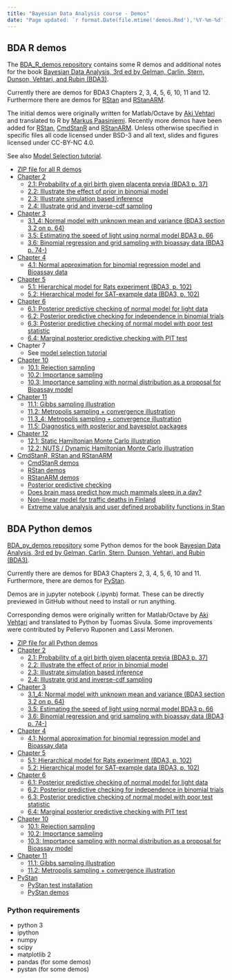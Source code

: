 ```yaml
---
title: "Bayesian Data Analysis course - Demos"
date: "Page updated: `r format.Date(file.mtime('demos.Rmd'),'%Y-%m-%d')`"
---
```


## BDA R demos

The [BDA_R_demos repository](https://github.com/avehtari/BDA_R_demos) contains some R demos and additional notes for the book [Bayesian Data
Analysis, 3rd ed by Gelman, Carlin, Stern, Dunson, Vehtari, and Rubin (BDA3)](http://www.stat.columbia.edu/~gelman/book/).

Currently there are demos for BDA3 Chapters 2, 3, 4, 5, 6, 10, 11 and 12.
Furthermore there are demos for
[RStan](https://github.com/stan-dev/rstan) and
[RStanARM](https://github.com/stan-dev/rstanarm).

The initial demos were originally written for Matlab/Octave by [Aki
Vehtari](http://users.aalto.fi/~ave/) and translated to R by [Markus
Paasiniemi](https://github.com/paasim). Recently more demos have been
added for [RStan](http://avehtari.github.io/BDA_R_demos/demos_rstan/rstan_demo.html),
[CmdStanR](http://avehtari.github.io/BDA_R_demos/demos_rstan/cmdstanr_demo.html)
and [RStanARM](http://avehtari.github.io/BDA_R_demos/demos_rstan/rstanarm_demo.html).
Unless otherwise specified in specific files all code licensed
under BSD-3 and all text, slides and figures licensed under CC-BY-NC 4.0.

See also [Model Selection tutorial](https://avehtari.github.io/modelselection/).

- [ZIP file for all R demos](https://codeload.github.com/avehtari/BDA_R_demos/zip/master)
- [Chapter 2](https://avehtari.github.io/BDA_R_demos/demos_ch2/)
    - [2.1: Probability of a girl birth given placenta previa (BDA3 p. 37)](https://avehtari.github.io/BDA_R_demos/demos_ch2/demo2_1.html)
    - [2.2: Illustrate the effect of prior in binomial model](https://avehtari.github.io/BDA_R_demos/demos_ch2/demo2_2.html)
    - [2.3: Illustrate simulation based inference](https://avehtari.github.io/BDA_R_demos/demos_ch2/demo2_3.html)
    - [2.4: Illustrate grid and inverse-cdf sampling](https://avehtari.github.io/BDA_R_demos/demos_ch2/demo2_4.html)
- [Chapter 3](https://avehtari.github.io/BDA_R_demos/demos_ch3)
    - [3.1_4: Normal model with unknown mean and variance (BDA3 section 3.2 on p. 64)](https://avehtari.github.io/BDA_R_demos/demos_ch3/demo3_1_4.html)
    - [3.5: Estimating the speed of light using normal model BDA3 p. 66](https://avehtari.github.io/BDA_R_demos/demos_ch3/demo3_5.html)
    - [3.6: Binomial regression and grid sampling with bioassay data (BDA3 p. 74-)](https://avehtari.github.io/BDA_R_demos/demos_ch3/demo3_6.html)
- [Chapter 4](https://avehtari.github.io/BDA_R_demos/demos_ch4)
    - [4.1: Normal approximation for binomial regression model and Bioassay data](https://avehtari.github.io/BDA_R_demos/demos_ch4/demo4_1.html)
- [Chapter 5](https://avehtari.github.io/BDA_R_demos/demos_ch5)
    - [5.1: Hierarchical model for Rats experiment (BDA3, p. 102)](https://avehtari.github.io/BDA_R_demos/demos_ch5/demo5_1.html)
    - [5.2: Hierarchical model for SAT-example data (BDA3, p. 102)](https://avehtari.github.io/BDA_R_demos/demos_ch5/demo5_2.html)
- [Chapter 6](https://avehtari.github.io/BDA_R_demos/demos_ch6)
    - [6.1: Posterior predictive checking of normal model for light data](https://avehtari.github.io/BDA_R_demos/demos_ch6/demo6_1.html)
    - [6.2: Posterior predictive checking for independence in binomial trials](https://avehtari.github.io/BDA_R_demos/demos_ch6/demo6_2.html)
    - [6.3: Posterior predictive checking of normal model with poor test statistic](https://avehtari.github.io/BDA_R_demos/demos_ch6/demo6_3.html)
    - [6.4: Marginal posterior predictive checking with PIT test](https://avehtari.github.io/BDA_R_demos/demos_ch6/demo6_4.html)
- Chapter 7
    - See [model selection tutorial](https://github.com/avehtari/modelselection_tutorial)
- [Chapter 10](https://avehtari.github.io/BDA_R_demos/demos_ch10)
    - [10.1: Rejection sampling](https://avehtari.github.io/BDA_R_demos/demos_ch10/demo10_1.html)
    - [10.2: Importance sampling](https://avehtari.github.io/BDA_R_demos/demos_ch10/demo10_2.html)
    - [10.3: Importance sampling with normal distribution as a proposal for Bioassay model](https://avehtari.github.io/BDA_R_demos/demos_ch10/demo10_3.html)
- [Chapter 11](https://avehtari.github.io/BDA_R_demos/demos_ch11)
    - [11.1: Gibbs sampling illustration](https://avehtari.github.io/BDA_R_demos/demos_ch11/demo11_1.html)
    - [11.2: Metropolis sampling + convergence illustration](https://avehtari.github.io/BDA_R_demos/demos_ch11/demo11_2.html)
    - [11.3_4: Metropolis sampling + convergence illustration](https://avehtari.github.io/BDA_R_demos/demos_ch11/demo11_3_4.html)
    - [11.5: Diagnostics with posterior and bayesplot packages](https://avehtari.github.io/BDA_R_demos/demos_ch11/demo11_5.html)
- [Chapter 12](https://avehtari.github.io/BDA_R_demos/demos_ch12)
    - [12.1: Static Hamiltonian Monte Carlo illustration](https://avehtari.github.io/BDA_R_demos/demos_ch12/demo12_1.html)
    - [12.2: NUTS / Dynamic Hamiltonian Monte Carlo illustration](https://avehtari.github.io/BDA_R_demos/demos_ch12/demo12_2.html)
- [CmdStanR, RStan and RStanARM](https://avehtari.github.io/BDA_R_demos/demos_rstan)
    - [CmdStanR demos](http://avehtari.github.io/BDA_R_demos/demos_rstan/cmdstanr_demo.html)
    - [RStan demos](http://avehtari.github.io/BDA_R_demos/demos_rstan/rstan_demo.html)
    - [RStanARM demos](http://avehtari.github.io/BDA_R_demos/demos_rstan/rstanarm_demo.html)
    - [Posterior predictive checking](http://avehtari.github.io/BDA_R_demos/demos_rstan/ppc/poisson-ppc.html)
    - [Does brain mass predict how much mammals sleep in a day?](http://avehtari.github.io/BDA_R_demos/demos_rstan/sleep.html)
    - [Non-linear model for traffic deaths in Finland](http://avehtari.github.io/BDA_R_demos/demos_rstan/trafficdeaths.html)
    - [Extreme value analysis and user defined probability functions in Stan](http://mc-stan.org/users/documentation/case-studies/gpareto_functions.html)

## BDA Python demos

[BDA_py_demos repository](https://github.com/avehtari/BDA_py_demos) some Python demos for the book [Bayesian Data
Analysis, 3rd ed by Gelman, Carlin, Stern, Dunson, Vehtari, and Rubin (BDA3)](http://www.stat.columbia.edu/~gelman/book/).

Currently there are demos for BDA3 Chapters 2, 3, 4, 5, 6, 10 and 11. Furthermore, there are demos for [PyStan](https://github.com/stan-dev/pystan).

Demos are in jupyter notebook (.ipynb) format. These can be directly previewed in GitHub without need to install or run anything.

Corresponding demos were originally written for Matlab/Octave by [Aki Vehtari](http://users.aalto.fi/~ave/) and translated to Python by Tuomas Sivula. Some improvements were contributed by Pellervo Ruponen and Lassi Meronen.


- [ZIP file for all Python demos](https://codeload.github.com/avehtari/BDA_py_demos/zip/master)
- [Chapter 2](https://github.com/avehtari/BDA_py_demos/tree/master/demos_ch2)
    - [2.1: Probability of a girl birth given placenta previa (BDA3 p. 37)](https://github.com/avehtari/BDA_py_demos/blob/master/demos_ch2/demo2_1.ipynb)
    - [2.2: Illustrate the effect of prior in binomial model](https://github.com/avehtari/BDA_py_demos/blob/master/demos_ch2/demo2_2.ipynb)
    - [2.3: Illustrate simulation based inference](https://github.com/avehtari/BDA_py_demos/blob/master/demos_ch2/demo2_3.ipynb)
    - [2.4: Illustrate grid and inverse-cdf sampling](https://github.com/avehtari/BDA_py_demos/blob/master/demos_ch2/demo2_4.ipynb)
- [Chapter 3](https://github.com/avehtari/BDA_py_demos/tree/master/demos_ch3)
    - [3.1_4: Normal model with unknown mean and variance (BDA3 section 3.2 on p. 64)](https://github.com/avehtari/BDA_py_demos/blob/master/demos_ch3/demo3_1-4.ipynb)
    - [3.5: Estimating the speed of light using normal model BDA3 p. 66](https://github.com/avehtari/BDA_py_demos/blob/master/demos_ch3/demo3_5.ipynb)
    - [3.6: Binomial regression and grid sampling with bioassay data (BDA3 p. 74-)](https://github.com/avehtari/BDA_py_demos/blob/master/demos_ch3/demo3_6.ipynb)
- [Chapter 4](https://github.com/avehtari/BDA_py_demos/blob/master/demos_ch4)
    - [4.1: Normal approximation for binomial regression model and Bioassay data](https://github.com/avehtari/BDA_py_demos/blob/master/demos_ch4/demo4_1.ipynb)
- [Chapter 5](https://github.com/avehtari/BDA_py_demos/tree/master/demos_ch5)
    - [5.1: Hierarchical model for Rats experiment (BDA3, p. 102)](https://github.com/avehtari/BDA_py_demos/tree/master/demos_ch5/demo5_1.ipynb)
    - [5.2: Hierarchical model for SAT-example data (BDA3, p. 102)](https://github.com/avehtari/BDA_py_demos/tree/master/demos_ch5/demo5_2.ipynb)
- [Chapter 6](https://github.com/avehtari/BDA_py_demos/tree/master/demos_ch6)
    - [6.1: Posterior predictive checking of normal model for light data](https://github.com/avehtari/BDA_py_demos/tree/master/demos_ch6/demo6_1.ipynb)
    - [6.2: Posterior predictive checking for independence in binomial trials](https://github.com/avehtari/BDA_py_demos/tree/master/demos_ch6/demo6_2.ipynb)
    - [6.3: Posterior predictive checking of normal model with poor test statistic](https://github.com/avehtari/BDA_py_demos/tree/master/demos_ch6/demo6_3.ipynb)
    - [6.4: Marginal posterior predictive checking with PIT test](https://github.com/avehtari/BDA_py_demos/tree/master/demos_ch6/demo6_4.ipynb)
- [Chapter 10](https://github.com/avehtari/BDA_py_demos/tree/master/demos_ch10)
    - [10.1: Rejection sampling](https://github.com/avehtari/BDA_py_demos/tree/master/demos_ch10/demo10_1.ipynb)
    - [10.2: Importance sampling](https://github.com/avehtari/BDA_py_demos/tree/master/demos_ch10/demo10_2.ipynb)
    - [10.3: Importance sampling with normal distribution as a proposal for Bioassay model](https://github.com/avehtari/BDA_py_demos/tree/master/demos_ch10/demo10_3.ipynb)
- [Chapter 11](https://github.com/avehtari/BDA_py_demos/tree/master/demos_ch11)
    - [11.1: Gibbs sampling illustration](https://github.com/avehtari/BDA_py_demos/tree/master/demos_ch11/demo11_1.ipynb)
    - [11.2: Metropolis sampling + convergence illustration](https://github.com/avehtari/BDA_py_demos/tree/master/demos_ch11/demo11_2.ipynb)
- [PyStan](https://github.com/avehtari/BDA_py_demos/tree/master/demos_pystan)
    - [PyStan test installation](https://github.com/avehtari/BDA_py_demos/blob/master/demos_pystan/PyStan_test_installation.ipynb)
    - [PyStan demos](https://github.com/avehtari/BDA_py_demos/blob/master/demos_pystan/pystan_demo.ipynb)


### Python requirements

- python 3
- ipython
- numpy
- scipy
- matplotlib 2
- pandas (for some demos)
- pystan (for some demos)
